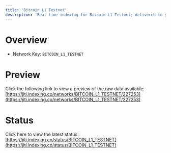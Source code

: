 ```yaml
---
title: 'Bitcoin L1 Testnet'
description: 'Real time indexing for Bitcoin L1 Testnet; delivered to you'
---
```


# Overview
- Network Key: `BITCOIN_L1_TESTNET`

# Preview
Click the following link to view a preview of the raw data available: [https://jiti.indexing.co/networks/BITCOIN_L1_TESTNET/227253](https://jiti.indexing.co/networks/BITCOIN_L1_TESTNET/227253)

# Status
Click here to view the latest status: [https://jiti.indexing.co/status/BITCOIN_L1_TESTNET](https://jiti.indexing.co/status/BITCOIN_L1_TESTNET)
